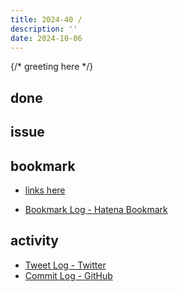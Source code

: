 ```yaml
---
title: 2024-40 / 
description: ''
date: 2024-10-06
---
```


{/* greeting here */}

## done

### 

## issue

### 

## bookmark

- [links here]()


- [Bookmark Log - Hatena Bookmark](https://b.hatena.ne.jp/Ryo_K/bookmark)

## activity

<Tweet tweetLink="" />
<Instagram instagramId="" />
<YouTube youTubeId="" />

- [Tweet Log - Twitter](https://twitter.com/search?q=(from%3Alegnoh)%20until%3A2024-10-06%20since%3A2024-09-30%20-filter%3Areplies&src=typed_query)
- [Commit Log - GitHub](https://github.com/legnoh?tab=overview&from=2024-09-30&to=2024-10-06)
